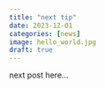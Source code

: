 ```yaml
---
title: "next tip"
date: 2023-12-01
categories: [news]
image: hello_world.jpg
draft: true
---
```


next post here...
